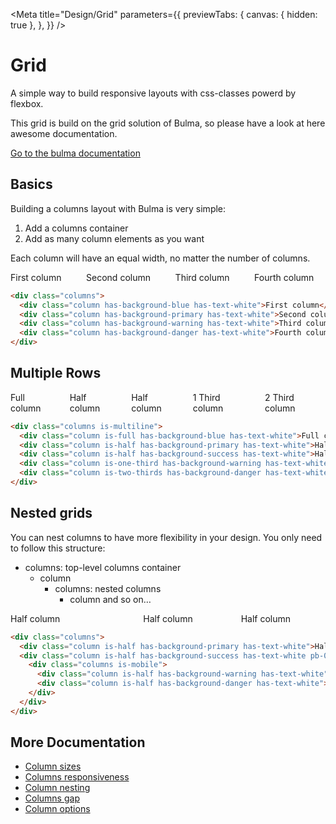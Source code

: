 
<Meta
  title="Design/Grid"
  parameters={{
    previewTabs: {
      canvas: { hidden: true },
    },
  }}
/>

# Grid

A simple way to build responsive layouts with css-classes powerd by flexbox.

This grid is build on the grid solution of Bulma, so please have a look at here awesome documentation.

[Go to the bulma documentation](http://bulma.io/documentation/columns/basics/)

## Basics

Building a columns layout with Bulma is very simple:

1. Add a columns container
2. Add as many column elements as you want

Each column will have an equal width, no matter the number of columns.

<Canvas className="bal-app" withSource="none">
  <div class="columns">
    <div class="column has-background-blue has-text-white">First column</div>
    <div class="column has-background-primary has-text-white">Second column</div>
    <div class="column has-background-warning has-text-white">Third column</div>
    <div class="column has-background-danger has-text-white">Fourth column</div>
  </div>
</Canvas>

```html
<div class="columns">
  <div class="column has-background-blue has-text-white">First column</div>
  <div class="column has-background-primary has-text-white">Second column</div>
  <div class="column has-background-warning has-text-white">Third column</div>
  <div class="column has-background-danger has-text-white">Fourth column</div>
</div>
```

## Multiple Rows

<Canvas className="bal-app" withSource="none">
  <div class="columns is-multiline">
    <div class="column is-full has-background-blue has-text-white">Full column</div>
    <div class="column is-half has-background-primary has-text-white">Half column</div>
    <div class="column is-half has-background-success has-text-white">Half column</div>
    <div class="column is-one-third has-background-warning has-text-white">1 Third column</div>
    <div class="column is-two-thirds has-background-danger has-text-white">2 Third column</div>
  </div>
</Canvas>

```html
<div class="columns is-multiline">
  <div class="column is-full has-background-blue has-text-white">Full column</div>
  <div class="column is-half has-background-primary has-text-white">Half column</div>
  <div class="column is-half has-background-success has-text-white">Half column</div>
  <div class="column is-one-third has-background-warning has-text-white">1 Third column</div>
  <div class="column is-two-thirds has-background-danger has-text-white">2 Third column</div>
</div>
```

## Nested grids

You can nest columns to have more flexibility in your design. You only need to follow this structure:

- columns: top-level columns container
  - column
    - columns: nested columns
      - column and so on…

<Canvas className="bal-app" withSource="none">
  <div class="columns">
    <div class="column is-half has-background-primary has-text-white">Half column</div>
    <div class="column is-half has-background-success has-text-white pb-0">
      <div class="columns is-mobile">
        <div class="column is-half has-background-warning has-text-white">Half column</div>
        <div class="column is-half has-background-danger has-text-white">Half column</div>
      </div>
    </div>
  </div>
</Canvas>

```html
<div class="columns">
  <div class="column is-half has-background-primary has-text-white">Half column</div>
  <div class="column is-half has-background-success has-text-white pb-0">
    <div class="columns is-mobile">
      <div class="column is-half has-background-warning has-text-white">Half column</div>
      <div class="column is-half has-background-danger has-text-white">Half column</div>
    </div>
  </div>
</div>
```

## More Documentation

- [Column sizes](https://bulma.io/documentation/columns/sizes/)
- [Columns responsiveness](https://bulma.io/documentation/columns/responsiveness/)
- [Column nesting](https://bulma.io/documentation/columns/nesting/)
- [Columns gap](https://bulma.io/documentation/columns/gap/)
- [Column options](https://bulma.io/documentation/columns/options/)
